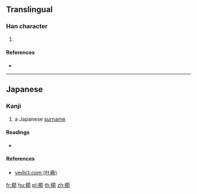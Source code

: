 ==Translingual==

===Han character===
{{Han char|rn=75|rad=木|as=15|sn=19|four=|canj=DHTN}}

# {{defn|Han|sort=木15}}

====References====
* {{Han ref|kx=0561.111|hdz=21314.051|uh=6AE4|ud=27364}}

----

==Japanese==

===Kanji===
{{ja-kanji|grade=|rs=木15}}

# a Japanese [[surname]]

====Readings====
* {{ja-readings|on=[[せん]] (sen)|kun=[[たも]] (tamo)}}

====References====
*[http://yedict.com/htm/6A/6AE4.htm yedict.com (叶典)]

[[fr:櫤]]
[[hu:櫤]]
[[pl:櫤]]
[[th:櫤]]
[[zh:櫤]]